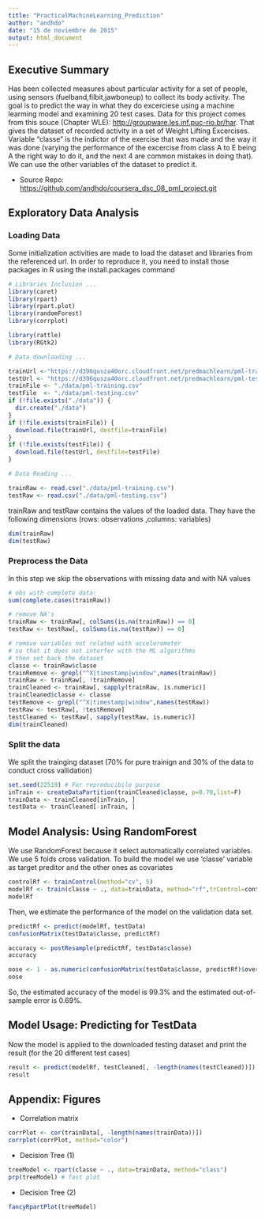 ```yaml
---
title: "PracticalMachineLearning_Prediction"
author: "andhdo"
date: "15 de noviembre de 2015"
output: html_document
---
```


## Executive Summary
Has been collected measures about particular activity for a set of people, using sensors (fuelband,filbit,jawboneup) to collect its body activity. 
The goal is to predict the way in what they do excerciese using a machine learming model and examining 20 test cases. 
Data for this project comes from this souce (Chapter WLE): <http://groupware.les.inf.puc-rio.br/har>.
That gives the dataset of recorded activity in a set of Weight Lifting Excercises. Variable "classe" is the indictor of the exercise that was made and the way it was done (varying the performance of the excercise from class A to E being A the right way to do it, and the next 4 are common mistakes in doing that). We can use the other variables of the dataset to predict it.

* Source Repo: <https://github.com/andhdo/coursera_dsc_08_pml_project.git>

## Exploratory Data Analysis

### Loading Data
Some initialization activities are made to load the dataset and libraries from the referenced url. In order to reproduce it, you need to install those packages in R using the install.packages command

```r
# Libraries Inclusion ...
library(caret)
library(rpart)
library(rpart.plot)
library(randomForest)
library(corrplot)

library(rattle)
library(RGtk2)
```

```r
# Data downloading ...

trainUrl <-"https://d396qusza40orc.cloudfront.net/predmachlearn/pml-training.csv"
testUrl <- "https://d396qusza40orc.cloudfront.net/predmachlearn/pml-testing.csv"
trainFile <- "./data/pml-training.csv"
testFile  <- "./data/pml-testing.csv"
if (!file.exists("./data")) {
  dir.create("./data")
}
if (!file.exists(trainFile)) {
  download.file(trainUrl, destfile=trainFile)
}
if (!file.exists(testFile)) {
  download.file(testUrl, destfile=testFile)
}
```

```r
# Data Reading ...

trainRaw <- read.csv("./data/pml-training.csv")
testRaw <- read.csv("./data/pml-testing.csv")
```
trainRaw and testRaw contains the values of the loaded data. They have the following dimensions (rows: observations ,columns: variables)

```r
dim(trainRaw)
dim(testRaw)
```

### Preprocess the Data
In this step we skip the observations with missing data and with NA values

```r
# obs with complete data:
sum(complete.cases(trainRaw))

# remove NA's
trainRaw <- trainRaw[, colSums(is.na(trainRaw)) == 0] 
testRaw <- testRaw[, colSums(is.na(testRaw)) == 0]

# remove variables not related with accelerometer 
# so that it does not interfer with the ML algorithms
# then set back the dataset
classe <- trainRaw$classe
trainRemove <- grepl("^X|timestamp|window",names(trainRaw))
trainRaw <- trainRaw[, !trainRemove]
trainCleaned <- trainRaw[, sapply(trainRaw, is.numeric)]
trainCleaned$classe <- classe
testRemove <- grepl("^X|timestamp|window",names(testRaw))
testRaw <- testRaw[, !testRemove]
testCleaned <- testRaw[, sapply(testRaw, is.numeric)]
dim(trainCleaned)
```

### Split the data

We split the trainging dataset (70% for pure trainign and 30% of the data to conduct cross vallidation)

```r
set.seed(22519) # For reproducibile purpose
inTrain <- createDataPartition(trainCleaned$classe, p=0.70,list=F)
trainData <- trainCleaned[inTrain, ]
testData <- trainCleaned[-inTrain, ]
```

## Model Analysis: Using RandomForest
We use RandomForest because it select automatically correlated variables. We use 5 folds cross validation.
To build the model we use 'classe' variable as target preditor and the other ones as covariates

```r
controlRf <- trainControl(method="cv", 5)
modelRf <- train(classe ~ ., data=trainData, method="rf",trControl=controlRf, ntree=250)
modelRf
```
Then, we estimate the performance of the model on the validation data set.
```r
predictRf <- predict(modelRf, testData)
confusionMatrix(testData$classe, predictRf)
```


```r
accuracy <- postResample(predictRf, testData$classe)
accuracy
```


```r
oose <- 1 - as.numeric(confusionMatrix(testData$classe, predictRf)$overall[1])
oose
```
So, the estimated accuracy of the model is 99.3% and the estimated out-of-sample error is 0.69%.

## Model Usage: Predicting for TestData
Now the model is applied to the downloaded testing dataset and print the result (for the 20 different test cases)

```r
result <- predict(modelRf, testCleaned[, -length(names(testCleaned))])
result
```

## Appendix: Figures

* Correlation matrix
```r
corrPlot <- cor(trainData[, -length(names(trainData))])
corrplot(corrPlot, method="color")
```

* Decision Tree (1)
```r
treeModel <- rpart(classe ~ ., data=trainData, method="class")
prp(treeModel) # fast plot
```

* Decision Tree (2)
```r
fancyRpartPlot(treeModel)
```
